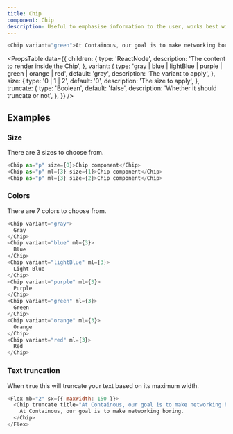 ```yaml
---
title: Chip
component: Chip
description: Useful to emphasise information to the user, works best with single word values.
---
```


```js live
<Chip variant="green">At Containous, our goal is to make networking boring.</Chip>
```

<PropsTable
  data={{
    children: {
      type: 'ReactNode',
      description: 'The content to render inside the Chip',
    },
    variant: {
      type: 'gray | blue | lightBlue | purple | green | orange | red',
      default: 'gray',
      description: 'The variant to apply',
    },
    size: {
      type: '0 | 1 | 2',
      default: '0',
      description: 'The size to apply',
    },
    truncate: {
      type: 'Boolean',
      default: 'false',
      description: 'Whether it should truncate or not',
    },
  }}
/>

## Examples

### Size

There are 3 sizes to choose from.

```js live
<Chip as="p" size={0}>Chip component</Chip>
<Chip as="p" ml={3} size={1}>Chip component</Chip>
<Chip as="p" ml={3} size={2}>Chip component</Chip>
```

### Colors

There are 7 colors to choose from.

```js live
<Chip variant="gray">
  Gray
</Chip>
<Chip variant="blue" ml={3}>
  Blue
</Chip>
<Chip variant="lightBlue" ml={3}>
  Light Blue
</Chip>
<Chip variant="purple" ml={3}>
  Purple
</Chip>
<Chip variant="green" ml={3}>
  Green
</Chip>
<Chip variant="orange" ml={3}>
  Orange
</Chip>
<Chip variant="red" ml={3}>
  Red
</Chip>
```

### Text truncation

When `true` this will truncate your text based on its maximum width.

```js live
<Flex mb="2" sx={{ maxWidth: 150 }}>
  <Chip truncate title="At Containous, our goal is to make networking boring.">
    At Containous, our goal is to make networking boring.
  </Chip>
</Flex>
```
